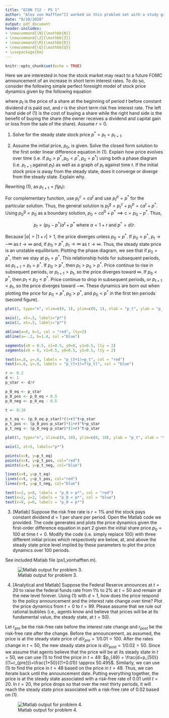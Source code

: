 ```yaml
---
title: "ECON 712 - PS 1"
author: "Alex von Hafften^[I worked on this problem set with a study group of Michael Nattinger, Andrew Smith, and Ryan Mather. I also discussed problems with Emily Case, Sarah Bass, and Danny Edgel.]"
date: "9/10/2020"
output: pdf_document
header-includes:
- \newcommand{\N}{\mathbb{N}}
- \newcommand{\Z}{\mathbb{Z}}
- \newcommand{\R}{\mathbb{R}}
- \newcommand{\Q}{\mathbb{Q}}
- \usepackage{bm}
---
```


```r
knitr::opts_chunk$set(echo = TRUE)
```

Here we are interested in how the stock market may react to a future FOMC announcement of an increase in short term interest rates. To do so, consider the following simple perfect foresight model of stock price dynamics given by the following equation

\begin{align}
p_t = \frac{d+p_{t+1}}{(1+r)}
\end{align}

where $p_t$ is the price of a share at the beginning of period $t$ before constant dividend $d$ is paid out, and $r$ is the short term risk free interest rate. The left hand side of (1) is the cost of buying a share while the right hand side is the benefit of buying the share (the owner receives a dividend and capital gain or loss from the sale of the share). Assume $r > 0$.

1. Solve for the steady state stock price $p^* = p_t=p_{t+1}$.

\begin{align*}
p^* &= \frac{d+p^*}{(1+r)} \\
p^*+rp^* &= d+p^* \\
p^* &= d/r\\
\end{align*}

2. Assume the initial price, $p_0$, is given. Solve the closed form solution to the first order linear difference equation in (1). Explain how price evolves over time (i.e. if $p_0 > p^*, p_0 < p^*, p_0 = p^*$) using both a phase diagram (i.e. $p_{t+1}$ against $p_t$) as well as a graph of $p_t$ against time $t$. If the initial stock price is away from the steady state, does it converge or diverge from the steady state. Explain why.

Rewriting (1), as $p_{t+1} = f(p_t)$:

\begin{align*}
p_t &= \frac{d+p_{t+1}}{(1+r)} \\
\implies p_{t+1} &= (1+r)p_{t} - d\\
\implies p_{t+1} &= ap_{t} + b \text{ where } a = 1+r \text{ and } b = -d.
\end{align*}

For complementary function, use $p_t^c=ca^t$ and use $p^p_t = p^*$ for the particular solution.  Thus, the general solution is $p_t^g = p_t^c+p^p_t = ca^t + p^*$. Using $p^g_0=p_0$ as a boundary solution, $p_0= ca^0 + p^* \implies c =p_0 - p^*$.  Thus,

$$
p_t = (p_0-p^*)a^t+p^* \text{ where } a=1+r \text{ and } p^*=d/r.
$$

Because $|a| = |1+r| > 1$, the price diverges unless $p_0 = p^*$.  If $p_0 < p^*$, $p_t \to -\infty$ as $t \to \infty$ and, if $p_0 > p^*$, $p_t \to \infty$ as $t \to \infty$.  Thus, the steady state price is an unstable equilibrium.  Plotting the phase diagram, we see that if $p_0 = p^*$, then we stay at $p_1=p^*$. This relationship holds for subsequent periods, so $p_{t+1}=p_t=p^*$. If $p_0 > p^*$, then $p_1>p_0>p^*$.  Price continue to rise in subsequent periods, or $p_{t+1}>p_t$, so the price diverges toward $\infty$.  If $p_0 < p^*$, then $p_1<p_0<p^*$.  Price continue to drop in subsequent periods, or $p_{t+1}<p_t$, so the price diverges toward $-\infty$. These dynamics are born out when plotting the price for $p_0 = p^*, p_0>p^*$, and $p_0 < p^*$ in the first ten periods (second figure).

```r
plot(1, type="n", xlim=c(0, 1), ylim=c(0, 1), xlab = "p_t", ylab = "p_(t+1)", xaxs="i", yaxs="i", xaxt='n', yaxt='n', main = "Phase Diagram")

axis(1, at=.5, labels="p*")
axis(2, at=.5, labels="p*")

abline(a=0, b=1, col = "red", lty=2)
abline(a=-.2, b=1.4, col ="blue")

segments(x0 = 0.5, x1=0.5, y0=0, y1=0.5, lty = 2)
segments(x0 = 0, x1=0.5, y0=0.5, y1=0.5, lty = 2)

text(x=.8, y=.6, labels = "p_(t+1)=p_t", col = "red")
text(x=.6, y=.9, labels = "p_(t+1)=f(p_t)", col = "blue")
```

```r
r <- 0.2
d <- 1
p_star <- d/r

p_0_eq <- p_star
p_0_pos <- p_0_eq + 0.5
p_0_neg <- p_0_eq - 0.5

t <- 0:10

p_t_eq <- (p_0_eq-p_star)*(1+r)^t+p_star 
p_t_pos <- (p_0_pos-p_star)*(1+r)^t+p_star 
p_t_neg <- (p_0_neg-p_star)*(1+r)^t+p_star 

plot(1, type="n", xlim=c(0, 10), ylim=c(0, 10), ylab = "p_t", xlab = "t", xaxs="i", yaxs="i", yaxt='n', main = "Price Dynamics")

axis(2, at=5, labels="p*")

points(x=t, y=p_t_eq)
points(x=t, y=p_t_pos, col="red")
points(x=t, y=p_t_neg, col="blue")

lines(x=t, y=p_t_eq)
lines(x=t, y=p_t_pos, col="red")
lines(x=t, y=p_t_neg, col="blue")

text(x=2, y=8, labels = "p_0 > p*", col = "red")
text(x=2, y=2, labels = "p_0 < p*", col = "blue")
text(x=8, y=6, labels = "p_0 = p*")
```

\pagebreak

3. [Matlab] Suppose the risk free rate is $r=1$% and the stock pays constant dividend $d=1$ per share per period.  Open the Matlab code we provided. The code generates and plots the price dynamics given the first-order difference equation in part 2 given the initial share price $p_0=100$ at time $t=0$. Modify the code (i.e. simply replace 100) with three different initial prices which respectively are below, at, and above the steady state price level implied by these parameters to plot the price dynamics over 100 periods.

See included Matlab file (ps1_vonhafften.m).

![Matlab output for problem 3.](ps1_problem3.png)

\pagebreak

4. [Analytical and Matlab] Suppose the Federal Reserve announces at $t=20$ to raise the federal funds rate from 1% to 2% at $t=50$ and remain at the new level forever.  Using (1) with $d=1$, how does the price respond to the policy announcement and the interest rate change over time?  Plot the price dynamics from $t=0$ to $t=99$. Please assume that we rule out rational bubbles (i.e., agents know and believe that prices will be at its fundamental value, the steady state, at $t=50$).

Let $r_{pre}$ be the risk-free rate before the interest rate change and $r_{post}$ be the risk-free rate after the change.  Before the announcement, as assumed, the price is at the steady state price of $d/r_{pre}=1/0.01=100$.  After the rates change in $t=50$, the new steady state price is $d/r_{post}=1/0.02=50$.  Since we assume that agents believe that the price will be at its steady state in $t=50$, we can use (1) to find the price in $t=49$: $p_{49} = \frac{d+p_{50}}{(1+r_{pre})}=\frac{1+50}{(1+0.01)} \approx 50.495$. Similarly, we can use (1) to find the price in $t=48$ based on the price in $t=49$. Thus, we can iterate back until the announcement date.  Putting everything together, the price is at the steady state associated with a risk-free rate of 0.01 until $t=20$.  In $t=20$, the price drops so that over the next thirty periods, it will reach the steady state price associated with a risk-free rate of 0.02 based on (1).

![Matlab output for problem 4.](ps1_problem4.png)

